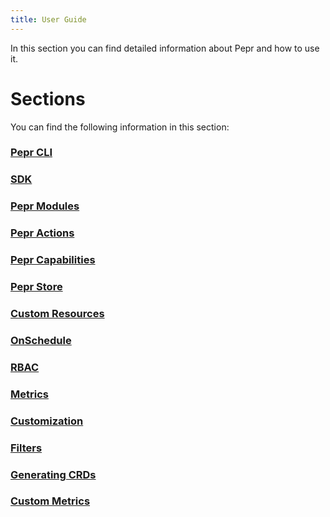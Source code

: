 ```yaml
---
title: User Guide
---
```



In this section you can find detailed information about Pepr and how to use it.

# Sections

You can find the following information in this section:

### [Pepr CLI](pepr-cli/)

### [SDK](sdk/)

### [Pepr Modules](pepr-modules/)

### [Pepr Actions](actions/)

### [Pepr Capabilities](capabilities/)

### [Pepr Store](store/)

### [Custom Resources](custom-resources/)

### [OnSchedule](onschedule/)

### [RBAC](rbac/)

### [Metrics](metrics/)

### [Customization](customization/)

### [Filters](filters/)

### [Generating CRDs](generating-crds/)

### [Custom Metrics](generating_custom_metrics/)
